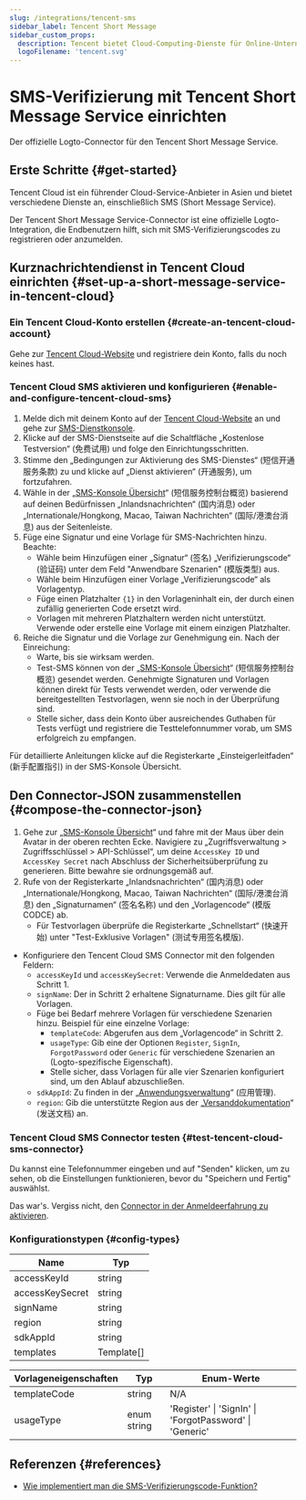 ```yaml
---
slug: /integrations/tencent-sms
sidebar_label: Tencent Short Message
sidebar_custom_props:
  description: Tencent bietet Cloud-Computing-Dienste für Online-Unternehmen an.
  logoFilename: 'tencent.svg'
---
```



# SMS-Verifizierung mit Tencent Short Message Service einrichten

Der offizielle Logto-Connector für den Tencent Short Message Service.

<GuideTip />

## Erste Schritte \{#get-started}

Tencent Cloud ist ein führender Cloud-Service-Anbieter in Asien und bietet verschiedene Dienste an, einschließlich SMS (Short Message Service).

Der Tencent Short Message Service-Connector ist eine offizielle Logto-Integration, die Endbenutzern hilft, sich mit SMS-Verifizierungscodes zu registrieren oder anzumelden.

## Kurznachrichtendienst in Tencent Cloud einrichten \{#set-up-a-short-message-service-in-tencent-cloud}

### Ein Tencent Cloud-Konto erstellen \{#create-an-tencent-cloud-account}

Gehe zur [Tencent Cloud-Website](https://cloud.tencent.com/) und registriere dein Konto, falls du noch keines hast.

### Tencent Cloud SMS aktivieren und konfigurieren \{#enable-and-configure-tencent-cloud-sms}

1. Melde dich mit deinem Konto auf der [Tencent Cloud-Website](https://cloud.tencent.com/) an und gehe zur [SMS-Dienstkonsole](https://cloud.tencent.com/product/sms).
2. Klicke auf der SMS-Dienstseite auf die Schaltfläche „Kostenlose Testversion“ (免费试用) und folge den Einrichtungsschritten.
3. Stimme den „Bedingungen zur Aktivierung des SMS-Dienstes“ (短信开通服务条款) zu und klicke auf „Dienst aktivieren“ (开通服务), um fortzufahren.
4. Wähle in der „[SMS-Konsole Übersicht](https://console.cloud.tencent.com/smsv2)“ (短信服务控制台概览) basierend auf deinen Bedürfnissen „Inlandsnachrichten“ (国内消息) oder „Internationale/Hongkong, Macao, Taiwan Nachrichten“ (国际/港澳台消息) aus der Seitenleiste.
5. Füge eine Signatur und eine Vorlage für SMS-Nachrichten hinzu. Beachte:
   - Wähle beim Hinzufügen einer „Signatur“ (签名) „Verifizierungscode“ (验证码) unter dem Feld "Anwendbare Szenarien" (模版类型) aus.
   - Wähle beim Hinzufügen einer Vorlage „Verifizierungscode“ als Vorlagentyp.
   - Füge einen Platzhalter `{1}` in den Vorlageninhalt ein, der durch einen zufällig generierten Code ersetzt wird.
   - Vorlagen mit mehreren Platzhaltern werden nicht unterstützt. Verwende oder erstelle eine Vorlage mit einem einzigen Platzhalter.
6. Reiche die Signatur und die Vorlage zur Genehmigung ein. Nach der Einreichung:
   - Warte, bis sie wirksam werden.
   - Test-SMS können von der „[SMS-Konsole Übersicht](https://console.cloud.tencent.com/smsv2)“ (短信服务控制台概览) gesendet werden. Genehmigte Signaturen und Vorlagen können direkt für Tests verwendet werden, oder verwende die bereitgestellten Testvorlagen, wenn sie noch in der Überprüfung sind.
   - Stelle sicher, dass dein Konto über ausreichendes Guthaben für Tests verfügt und registriere die Testtelefonnummer vorab, um SMS erfolgreich zu empfangen.

Für detaillierte Anleitungen klicke auf die Registerkarte „Einsteigerleitfaden“ (新手配置指引) in der SMS-Konsole Übersicht.

## Den Connector-JSON zusammenstellen \{#compose-the-connector-json}

1. Gehe zur „[SMS-Konsole Übersicht](https://console.cloud.tencent.com/smsv2)“ und fahre mit der Maus über dein Avatar in der oberen rechten Ecke. Navigiere zu „Zugriffsverwaltung > Zugriffsschlüssel > API-Schlüssel“, um deine `AccessKey ID` und `AccessKey Secret` nach Abschluss der Sicherheitsüberprüfung zu generieren. Bitte bewahre sie ordnungsgemäß auf.
2. Rufe von der Registerkarte „Inlandsnachrichten“ (国内消息) oder „Internationale/Hongkong, Macao, Taiwan Nachrichten“ (国际/港澳台消息) den „Signaturnamen“ (签名名称) und den „Vorlagencode“ (模版 CODCE) ab.
   - Für Testvorlagen überprüfe die Registerkarte „Schnellstart“ (快速开始) unter "Test-Exklusive Vorlagen" (测试专用签名模版).

- Konfiguriere den Tencent Cloud SMS Connector mit den folgenden Feldern:
  - `accessKeyId` und `accessKeySecret`: Verwende die Anmeldedaten aus Schritt 1.
  - `signName`: Der in Schritt 2 erhaltene Signaturname. Dies gilt für alle Vorlagen.
  - Füge bei Bedarf mehrere Vorlagen für verschiedene Szenarien hinzu. Beispiel für eine einzelne Vorlage:
    - `templateCode`: Abgerufen aus dem „Vorlagencode“ in Schritt 2.
    - `usageType`: Gib eine der Optionen `Register`, `SignIn`, `ForgotPassword` oder `Generic` für verschiedene Szenarien an (Logto-spezifische Eigenschaft).
    - Stelle sicher, dass Vorlagen für alle vier Szenarien konfiguriert sind, um den Ablauf abzuschließen.
  - `sdkAppId`: Zu finden in der „[Anwendungsverwaltung](https://console.cloud.tencent.com/smsv2/app-manage)“ (应用管理).
  - `region`: Gib die unterstützte Region aus der „[Versanddokumentation](https://cloud.tencent.com/document/api/382/52071#.E5.9C.B0.E5.9F.9F.E5.88.97.E8.A1.A8)“ (发送文档) an.

### Tencent Cloud SMS Connector testen \{#test-tencent-cloud-sms-connector}

Du kannst eine Telefonnummer eingeben und auf "Senden" klicken, um zu sehen, ob die Einstellungen funktionieren, bevor du "Speichern und Fertig" auswählst.

Das war's. Vergiss nicht, den [Connector in der Anmeldeerfahrung zu aktivieren](/connectors/sms-connectors#enable-phone-number-sign-up-or-sign-in).

### Konfigurationstypen \{#config-types}

| Name            | Typ        |
| --------------- | ---------- |
| accessKeyId     | string     |
| accessKeySecret | string     |
| signName        | string     |
| region          | string     |
| sdkAppId        | string     |
| templates       | Template[] |

| Vorlageneigenschaften | Typ         | Enum-Werte                                              |
| --------------------- | ----------- | ------------------------------------------------------- |
| templateCode          | string      | N/A                                                     |
| usageType             | enum string | 'Register' \| 'SignIn' \| 'ForgotPassword' \| 'Generic' |

## Referenzen \{#references}

- [Wie implementiert man die SMS-Verifizierungscode-Funktion?](https://cloud.tencent.com/document/product/382/43070)
